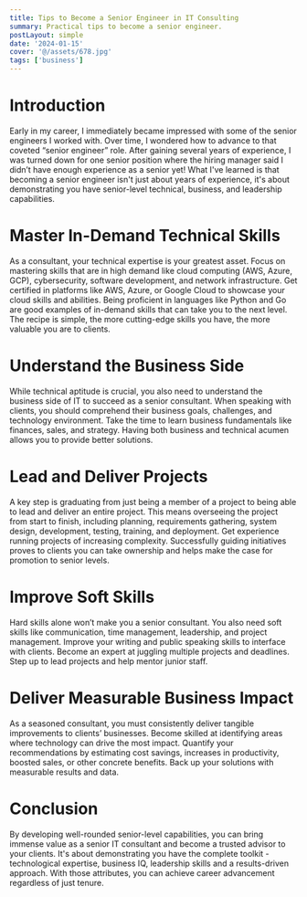 ```yaml
---
title: Tips to Become a Senior Engineer in IT Consulting
summary: Practical tips to become a senior engineer.
postLayout: simple
date: '2024-01-15'
cover: '@/assets/678.jpg'
tags: ['business']
---
```


# Introduction

Early in my career, I immediately became impressed with some of the senior engineers I worked with. Over time, I wondered how to advance to that coveted “senior engineer” role. After gaining several years of experience, I was turned down for one senior position where the hiring manager said I didn’t have enough experience as a senior yet! What I've learned is that becoming a senior engineer isn't just about years of experience, it's about demonstrating you have senior-level technical, business, and leadership capabilities.

# Master In-Demand Technical Skills

As a consultant, your technical expertise is your greatest asset. Focus on mastering skills that are in high demand like cloud computing (AWS, Azure, GCP), cybersecurity, software development, and network infrastructure. Get certified in platforms like AWS, Azure, or Google Cloud to showcase your cloud skills and abilities. Being proficient in languages like Python and Go are good examples of in-demand skills that can take you to the next level. The recipe is simple, the more cutting-edge skills you have, the more valuable you are to clients.

# Understand the Business Side

While technical aptitude is crucial, you also need to understand the business side of IT to succeed as a senior consultant. When speaking with clients, you should comprehend their business goals, challenges, and technology environment. Take the time to learn business fundamentals like finances, sales, and strategy. Having both business and technical acumen allows you to provide better solutions.

# Lead and Deliver Projects

A key step is graduating from just being a member of a project to being able to lead and deliver an entire project. This means overseeing the project from start to finish, including planning, requirements gathering, system design, development, testing, training, and deployment. Get experience running projects of increasing complexity. Successfully guiding initiatives proves to clients you can take ownership and helps make the case for promotion to senior levels.

# Improve Soft Skills

Hard skills alone won’t make you a senior consultant. You also need soft skills like communication, time management, leadership, and project management. Improve your writing and public speaking skills to interface with clients. Become an expert at juggling multiple projects and deadlines. Step up to lead projects and help mentor junior staff.

# Deliver Measurable Business Impact

As a seasoned consultant, you must consistently deliver tangible improvements to clients’ businesses. Become skilled at identifying areas where technology can drive the most impact. Quantify your recommendations by estimating cost savings, increases in productivity, boosted sales, or other concrete benefits. Back up your solutions with measurable results and data.

# Conclusion

By developing well-rounded senior-level capabilities, you can bring immense value as a senior IT consultant and become a trusted advisor to your clients. It's about demonstrating you have the complete toolkit - technological expertise, business IQ, leadership skills and a results-driven approach. With those attributes, you can achieve career advancement regardless of just tenure.
